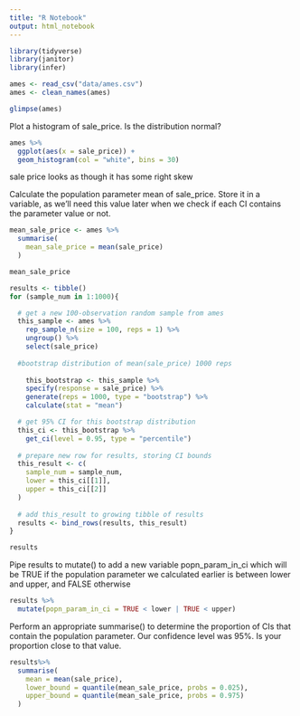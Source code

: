 ```yaml
---
title: "R Notebook"
output: html_notebook
---
```



```r

library(tidyverse)
library(janitor)
library(infer)

```


```r

ames <- read_csv("data/ames.csv")
ames <- clean_names(ames)

glimpse(ames)

```


 Plot a histogram of sale_price. Is the distribution normal?
 
```r

ames %>%
  ggplot(aes(x = sale_price)) +
  geom_histogram(col = "white", bins = 30)

```

sale price looks as though it has some right skew


Calculate the population parameter mean of sale_price. Store it in a variable, as we’ll need this value later when we check if each CI contains the parameter value or not.


```r
mean_sale_price <- ames %>%
  summarise(
    mean_sale_price = mean(sale_price)
  ) 

mean_sale_price

```


```r

results <- tibble()
for (sample_num in 1:1000){

  # get a new 100-observation random sample from ames
  this_sample <- ames %>%
    rep_sample_n(size = 100, reps = 1) %>%
    ungroup() %>%
    select(sale_price)
  
  #bootstrap distribution of mean(sale_price) 1000 reps
 
    this_bootstrap <- this_sample %>%
    specify(response = sale_price) %>%
    generate(reps = 1000, type = "bootstrap") %>%
    calculate(stat = "mean")

  # get 95% CI for this bootstrap distribution
  this_ci <- this_bootstrap %>%
    get_ci(level = 0.95, type = "percentile")
  
  # prepare new row for results, storing CI bounds
  this_result <- c(
    sample_num = sample_num, 
    lower = this_ci[[1]], 
    upper = this_ci[[2]]
  )
  
  # add this_result to growing tibble of results
  results <- bind_rows(results, this_result)
}

results


```


Pipe results to mutate() to add a new variable popn_param_in_ci which will be TRUE if the population parameter we calculated earlier is between lower and upper, and FALSE otherwise

```r

results %>%
  mutate(popn_param_in_ci = TRUE < lower | TRUE < upper)

```

Perform an appropriate summarise() to determine the proportion of CIs that contain the population parameter. Our confidence level was 95%. Is your proportion close to that value.


```r

results%>%
  summarise(
    mean = mean(sale_price),
    lower_bound = quantile(mean_sale_price, probs = 0.025),
    upper_bound = quantile(mean_sale_price, probs = 0.975)
  )

```


































